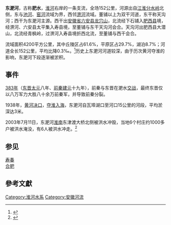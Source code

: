 '''东淝河'''，古称'''肥水'''，[[淮河|淮河]]右岸的一条支流，全场152公里，河源出自[[江淮分水岭|江淮分水岭]]北侧，东与[[池河|池河]]、[[窑河|窑河]]流域为界，西邻[[淠河|淠河]]流域。董铺以上为双干河道，东干称天沟河；西干为东淝河主源。西干出[[安徽省|安徽省]][[六安县|六安县]][[龙穴山|龙穴山]]，北流经下石铺入[[肥西县|肥西县]]境，经淠河、六安县太平集入寿县境，至董铺与东干天沟河会合。天沟河出肥西县大潜山，北流经青枫岭，过淠河入寿县境折西北流，至董铺与西干会合。

流域面积4200平方公里，其中丘陵区占61.6%，平原区占29.7%，湖泊8.7%；河道全长152公里，平均比降0.3‰。<ref>{{cite web
|author=安徽省水利厅
|title=淮河水系－东淝河
|url=http://www.ahsl.gov.cn/content/web_view.php?id=10862&ty=30
|accessdate=2009-10-07
|archive-url=https://web.archive.org/web/20171030095444/http://www.ahsl.gov.cn/content/web_view.php?id=10862&ty=30
|archive-date=2017-10-30
|dead-url=yes
}}</ref>历史上东淝河河道较深，由于历次黄河夺淮的影响，东淝河下段逐渐被淤积。 

==事件==
[[383年|383年]]（[[东晋|东晋]][[太元_(东晋)|太元]]八年、[[前秦|前秦]][[建元_(前秦)|建元]]十九年），前秦与东晋在淝水[[淝水之战|交战]]，最终东晋仅以八万军力大胜八十余万前秦军，并导致前秦分裂。

1938年，[[黄河决口|黄河决口]]，[[夺淮入海|夺淮入海]]，东淝河自瓦埠湖口至河口15公里的河段，平均淤深达3米。

2003年7月11日，东淝河[[淮南|淮南]]东津渡大桥北侧被洪水冲毁，当地6个村庄约1000多户被洪水淹没，有6人被洪水冲走。<ref>{{cite web|author=江淮晨报|title=淮南东淝河大堤冲毁|url=http://www.hf365.com/epublish/gb/special/class000000027/1/hwz323386.htm?%4c%70%c5%c4%27|accessdate=2009-10-07|archive-date=2016-03-04|archive-url=https://web.archive.org/web/20160304142245/http://www.hf365.com/epublish/gb/special/class000000027/1/hwz323386.htm?Lp%C5%C4%27}}</ref>

==参见==
[[寿春|寿春]]<br>
[[合肥|合肥]]

==參考文獻==
{{reflist}}
{{淮河}}
{{Anhui-stub}}

[[Category:淮河水系|Category:淮河水系]]
[[Category:安徽河流|Category:安徽河流]]